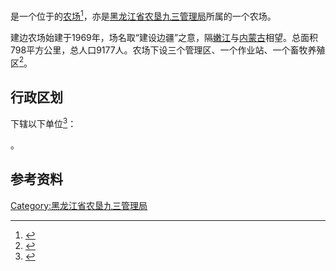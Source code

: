 {{中国乡级行政区|23/11/21/510/000
|行政区全称           = {{PAGENAMEBASE}}
|上级行政区           = [[黑龙江省农垦九三管理局|黑龙江省农垦九三管理局]]
}}

'''{{PAGENAMEBASE}}'''是一个位于{{PRC admin/fullname|23/11/21/510/000|3}}的[[农场|农场]]<ref>{{PRC admin/ref sgc|{{PRC admin/parent|23/11/21/510/000}}}}</ref>，亦是[[黑龙江省农垦九三管理局|黑龙江省农垦九三管理局]]所属的一个农场。

建边农场始建于1969年，场名取“建设边疆”之意，隔[[嫩江|嫩江]]与[[内蒙古|内蒙古]]相望。总面积798平方公里，总人口9177人。农场下设三个管理区、一个作业站、一个畜牧养殖区<ref>{{cite web |title=建边农场 |url=http://zw.chinabdh.com/jianbfarm/index.jhtml |website=黑龙江省农垦总局 }}{{Dead link}}</ref>。

== 行政区划 ==
{{PAGENAMEBASE}}下辖以下单位<ref>{{PRC admin/ref sgc|23/11/21/510/000}}</ref>：

{{PRC admin/children|23/11/21/510/000}}。

== 参考资料 ==
{{reflist}}

{{黑龙江行政区划小作品}}
{{PRC admin/navcat|23/11/21/510/000}}
{{黑龙江省农垦总局}}

[[Category:黑龙江省农垦九三管理局|Category:黑龙江省农垦九三管理局]]